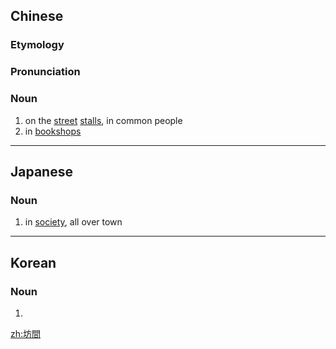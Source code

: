 {{also|坊间}}
==Chinese==
{{zh-forms|s=坊间}}

===Etymology===
{{zh-compound|坊|間|workshop, mill|inside}}

===Pronunciation===
{{zh-pron
|m=fāngjiān
|cat=n
}}

===Noun===
{{zh-noun}}

# on the [[street]] [[stall]]s, in common people
# in [[bookshop]]s

----

==Japanese==
{{ja-kanjitab|ぼう|かん|yomi=on}}

===Noun===
{{ja-noun|ぼうかん}}

# in [[society]], all over town

----

==Korean==
{{ko-hanjatab}}

===Noun===
{{ko-noun|hangeul=방간}}

# {{hanja form of|방간|in society}}

[[zh:坊間]]